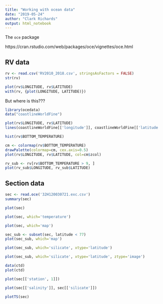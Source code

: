 ```yaml
---
title: "Working with ocean data"
date: "2019-05-24"
author: "Clark Richards"
output: html_notebook
---
```


The `oce` package 

https://cran.rstudio.com/web/packages/oce/vignettes/oce.html

## RV data

```r
rv <- read.csv('RV2010_2018.csv', stringsAsFactors = FALSE)
str(rv)
```

```r
plot(rv$LONGITUDE, rv$LATITUDE)
with(rv, {plot(LONGITUDE, LATITUDE)})
```
But where is this???

```r
library(ocedata)
data("coastlineWorldFine")

plot(rv$LONGITUDE, rv$LATITUDE)
lines(coastlineWorldFine[['longitude']], coastlineWorldFine[['latitude']])
```

```r
hist(rv$BOTTOM_TEMPERATURE)
```

```r
cm <- colormap(rv$BOTTOM_TEMPERATURE)
drawPalette(colormap=cm, cex.axis=0.5)
plot(rv$LONGITUDE, rv$LATITUDE, col=cm$zcol)
```

```r
rv_sub <- rv[rv$BOTTOM_TEMPERATURE > 9, ]
plot(rv_sub$LONGITUDE, rv_sub$LATITUDE)
```

## Section data

```r
sec <- read.oce('32H120030721.exc.csv')
summary(sec)
```

```r
plot(sec)
```
```r
plot(sec, which='temperature')
```

```r
plot(sec, which='map')
```

```r
sec_sub <- subset(sec, latitude < 77)
plot(sec_sub, which='map')
```
```r
plot(sec_sub, which='silicate', xtype='latitude')
```

```r
plot(sec_sub, which='silicate', xtype='latitude', ztype='image')
```

```r
data(ctd)
plot(ctd)
```

```r
plot(sec[['station', 1]])
```

```r
plot(sec[['salinity']], sec[['silicate']])
```

```r
plotTS(sec)
```

